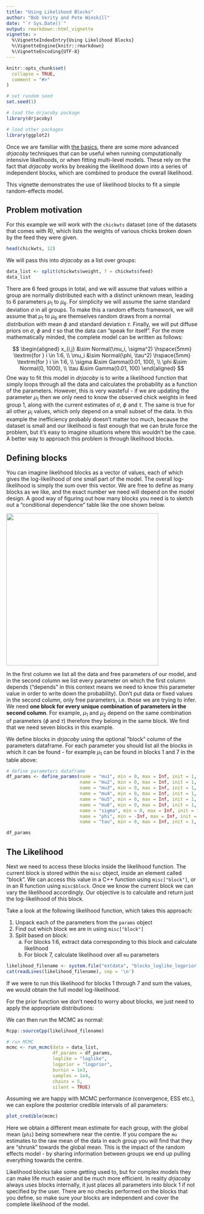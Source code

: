 ---
title: "Using Likelihood Blocks"
author: "Bob Verity and Pete Winskill"
date: "`r Sys.Date()`"
output: rmarkdown::html_vignette
vignette: >
  %\VignetteIndexEntry{Using Likelihood Blocks}
  %\VignetteEngine{knitr::rmarkdown}
  %\VignetteEncoding{UTF-8}
---
  
```{r, include = FALSE}
knitr::opts_chunk$set(
  collapse = TRUE,
  comment = "#>"
)
```

```{r, echo = FALSE}
# set random seed
set.seed(1)

# load the drjacoby package
library(drjacoby)

# load other packages
library(ggplot2)
```

Once we are familiar with [the basics](https://mrc-ide.github.io/drjacoby/articles/example.html), there are some more advanced *drjacoby* techniques that can be useful when running computationally intensive likelihoods, or when fitting multi-level models. These rely on the fact that *drjacoby* works by breaking the likelihood down into a series of independent blocks, which are combined to produce the overall likelihood.

This vignette demonstrates the use of likelihood blocks to fit a simple random-effects model.


## Problem motivation

For this example we will work with the `chickwts` dataset (one of the datasets that comes with R), which lists the weights of various chicks broken down by the feed they were given.

```{r}
head(chickwts, 12)
```

We will pass this into *drjacoby* as a list over groups:
  
```{r}
data_list <- split(chickwts$weight, f = chickwts$feed)
data_list
```

There are 6 feed groups in total, and we will assume that values within a group are normally distributed each with a distinct unknown mean, leading to 6 parameters $\mu_1$ to $\mu_6$. For simplicity we will assume the same standard deviation $\sigma$ in all groups. To make this a random effects framework, we will assume that $\mu_1$ to $\mu_6$ are themselves random draws from a normal distribution with mean $\phi$ and standard deviation $\tau$. Finally, we will put diffuse priors on $\sigma$, $\phi$ and $\tau$ so that the data can "speak for itself". For the more mathematically minded, the complete model can be written as follows:
  
$$
\begin{aligned}
  x_{i,j} &\sim Normal(\mu_i, \sigma^2) \hspace{5mm} \textrm{for } i \in 1:6, \\
  \mu_i &\sim Normal(\phi, \tau^2) \hspace{5mm} \textrm{for } i \in 1:6, \\
  \sigma  &\sim Gamma(0.01, 100), \\
  \phi  &\sim Normal(0, 1000), \\
  \tau  &\sim Gamma(0.01, 100)
\end{aligned}
$$
One way to fit this model in *drjacoby* is to write a likelihood function that simply loops through all the data and calculates the probability as a function of the parameters. However, this is very wasteful - if we are updating the parameter $\mu_1$ then we only need to know the observed chick weights in feed group 1, along with the current estimates of $\sigma$, $\phi$ and $\tau$. The same is true for all other $\mu_i$ values, which only depend on a small subset of the data. In this example the inefficiency probably doesn't matter too much, because the dataset is small and our likelihood is fast enough that we can brute force the problem, but it's easy to imagine situations where this wouldn't be the case. A better way to approach this problem is through likelihood blocks.

## Defining blocks

You can imagine likelihood blocks as a vector of values, each of which gives the log-likelihood of one small part of the model. The overall log-likelihood is simply the sum over this vector. We are free to define as many blocks as we like, and the exact number we need will depend on the model design. A good way of figuring out how many blocks you need is to sketch out a "conditional dependence" table like the one shown below.

<img src="https://raw.githubusercontent.com/mrc-ide/drjacoby/master/man/figures/dependence_table.png" width="400px" />

In the first column we list all the data and free parameters of our model, and in the second column we list every parameter on which the first column depends ("depends" in this context means we need to know this parameter value in order to write down the probability). Don't put data or fixed values in the second column, only free parameters, i.e. those we are trying to infer. We need **one block for every unique combination of parameters in the second column**. For example, $\mu_1$ and $\mu_2$ depend on the same combination of parameters ($\phi$ and $\tau$) therefore they belong in the same block. We find that we need seven blocks in this example.

We define blocks in *drjacoby* using the optional "block" column of the parameters dataframe. For each parameter you should list all the blocks in which it can be found - for example $\mu_1$ can be found in blocks 1 and 7 in the table above:
  
```{r}
# define parameters dataframe
df_params <- define_params(name = "mu1", min = 0, max = Inf, init = 1, block = c(1, 7),
                           name = "mu2", min = 0, max = Inf, init = 1, block = c(2, 7),
                           name = "mu3", min = 0, max = Inf, init = 1, block = c(3, 7),
                           name = "mu4", min = 0, max = Inf, init = 1, block = c(4, 7),
                           name = "mu5", min = 0, max = Inf, init = 1, block = c(5, 7),
                           name = "mu6", min = 0, max = Inf, init = 1, block = c(6, 7),
                           name = "sigma", min = 0, max = Inf, init = 1, block = 1:6,
                           name = "phi", min = -Inf, max = Inf, init = 0, block = 7,
                           name = "tau", min = 0, max = Inf, init = 1, block = 7)

df_params
```


## The Likelihood

Next we need to access these blocks inside the likelihood function. The current block is stored within the `misc` object, inside an element called "block". We can access this value in a C++ function using `misc["block"]`, or in an R function using `misc$block`. Once we know the current block we can vary the likelihood accordingly. Our objective is to calculate and return just the log-likelihood of this block.

Take a look at the following likelihood function, which takes this approach:
  
1. Unpack each of the parameters from the `params` object
2. Find out which block we are in using `misc["block"]`
3. Split based on block:
    a. For blocks 1:6, extract data corresponding to this block and calculate likelihood
    b. For block 7, calculate likelihood over all `mu` parameters

```{r, echo = FALSE, comment = ''}
likelihood_filename <- system.file("extdata", "blocks_loglike_logprior.cpp", package = 'drjacoby', mustWork = TRUE)
cat(readLines(likelihood_filename), sep = '\n')
```
If we were to run this likelihood for blocks 1 through 7 and sum the values, we would obtain the full model log-likelihood.

For the prior function we don't need to worry about blocks, we just need to apply the appropriate distributions:

We can then run the MCMC as normal:
```{r, echo = FALSE, comment = '', warning=FALSE}
Rcpp::sourceCpp(likelihood_filename)
```

```{r}
# run MCMC
mcmc <- run_mcmc(data = data_list,
                 df_params = df_params,
                 loglike = "loglike",
                 logprior = "logprior",
                 burnin = 1e3,
                 samples = 1e4,
                 chains = 5,
                 silent = TRUE)
```

Assuming we are happy with MCMC performance (convergence, ESS etc.), we can explore the posterior credible intervals of all parameters:

```{r, width = 10, height = 5}
plot_credible(mcmc)
```

Here we obtain a different mean estimate for each group, with the global mean (`phi`) being somewhere near the centre. If you compare the `mu` estimates to the raw mean of the data in each group you will find that they are "shrunk" towards the global mean. This is the impact of the random effects model - by sharing information between groups we end up pulling everything towards the centre.

Likelihood blocks take some getting used to, but for complex models they can make life much easier and be much more efficient. In reality *drjacoby* always uses blocks internally, it just places all parameters into block 1 if not specified by the user. There are no checks performed on the blocks that you define, so make sure your blocks are independent and cover the complete likelihood of the model.
